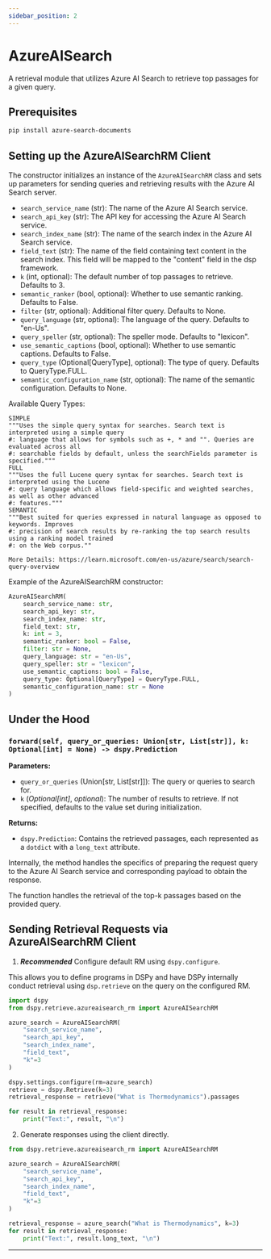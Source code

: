 ```yaml
---
sidebar_position: 2
---
```



# AzureAISearch

A retrieval module that utilizes Azure AI Search to retrieve top passages for a given query.

## Prerequisites

```bash
pip install azure-search-documents
```

## Setting up the AzureAISearchRM Client

The constructor initializes an instance of the `AzureAISearchRM` class and sets up parameters for sending queries and retrieving results with the Azure AI Search server.

- `search_service_name` (str): The name of the Azure AI Search service.
- `search_api_key` (str): The API key for accessing the Azure AI Search service.
- `search_index_name` (str): The name of the search index in the Azure AI Search service.
- `field_text` (str): The name of the field containing text content in the search index. This field will be mapped to the "content" field in the dsp framework.
- `k` (int, optional): The default number of top passages to retrieve. Defaults to 3.
- `semantic_ranker` (bool, optional): Whether to use semantic ranking. Defaults to False.
- `filter` (str, optional): Additional filter query. Defaults to None.
- `query_language` (str, optional): The language of the query. Defaults to "en-Us".
- `query_speller` (str, optional): The speller mode. Defaults to "lexicon".
- `use_semantic_captions` (bool, optional): Whether to use semantic captions. Defaults to False.
- `query_type` (Optional[QueryType], optional): The type of query. Defaults to QueryType.FULL.
- `semantic_configuration_name` (str, optional): The name of the semantic configuration. Defaults to None.

Available Query Types:

    SIMPLE
    """Uses the simple query syntax for searches. Search text is interpreted using a simple query
    #: language that allows for symbols such as +, * and "". Queries are evaluated across all
    #: searchable fields by default, unless the searchFields parameter is specified."""
    FULL
    """Uses the full Lucene query syntax for searches. Search text is interpreted using the Lucene
    #: query language which allows field-specific and weighted searches, as well as other advanced
    #: features."""
    SEMANTIC
    """Best suited for queries expressed in natural language as opposed to keywords. Improves
    #: precision of search results by re-ranking the top search results using a ranking model trained
    #: on the Web corpus.""

    More Details: https://learn.microsoft.com/en-us/azure/search/search-query-overview

Example of the AzureAISearchRM constructor:

```python
AzureAISearchRM(
    search_service_name: str,
    search_api_key: str,
    search_index_name: str,
    field_text: str,
    k: int = 3,
    semantic_ranker: bool = False,
    filter: str = None,
    query_language: str = "en-Us",
    query_speller: str = "lexicon",
    use_semantic_captions: bool = False,
    query_type: Optional[QueryType] = QueryType.FULL,
    semantic_configuration_name: str = None
)
```

## Under the Hood

### `forward(self, query_or_queries: Union[str, List[str]], k: Optional[int] = None) -> dspy.Prediction`

**Parameters:**

- `query_or_queries` (Union[str, List[str]]): The query or queries to search for.
- `k` (_Optional[int]_, _optional_): The number of results to retrieve. If not specified, defaults to the value set during initialization.

**Returns:**

- `dspy.Prediction`: Contains the retrieved passages, each represented as a `dotdict` with a `long_text` attribute.

Internally, the method handles the specifics of preparing the request query to the Azure AI Search service and corresponding payload to obtain the response.

The function handles the retrieval of the top-k passages based on the provided query.

## Sending Retrieval Requests via AzureAISearchRM Client

1. _**Recommended**_ Configure default RM using `dspy.configure`.

This allows you to define programs in DSPy and have DSPy internally conduct retrieval using `dsp.retrieve` on the query on the configured RM.

```python
import dspy
from dspy.retrieve.azureaisearch_rm import AzureAISearchRM

azure_search = AzureAISearchRM(
    "search_service_name",
    "search_api_key",
    "search_index_name",
    "field_text",
    "k"=3
)

dspy.settings.configure(rm=azure_search)
retrieve = dspy.Retrieve(k=3)
retrieval_response = retrieve("What is Thermodynamics").passages

for result in retrieval_response:
    print("Text:", result, "\n")
```

2. Generate responses using the client directly.

```python
from dspy.retrieve.azureaisearch_rm import AzureAISearchRM

azure_search = AzureAISearchRM(
    "search_service_name",
    "search_api_key",
    "search_index_name",
    "field_text",
    "k"=3
)

retrieval_response = azure_search("What is Thermodynamics", k=3)
for result in retrieval_response:
    print("Text:", result.long_text, "\n")
```

***

<AuthorDetails name="Prajapati Harishkumar Kishorkumar"/>
